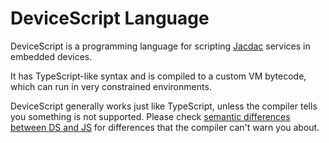 # DeviceScript Language

DeviceScript is a programming language for scripting [Jacdac](https://aka.ms/jacdac) services in embedded devices.

It has TypeScript-like syntax and is compiled to a custom VM bytecode, which can run in very constrained
environments.

DeviceScript generally works just like TypeScript, unless the compiler tells you something is not supported.
Please check [semantic differences between DS and JS](/language/ds-vs-js) for differences
that the compiler can't warn you about.

